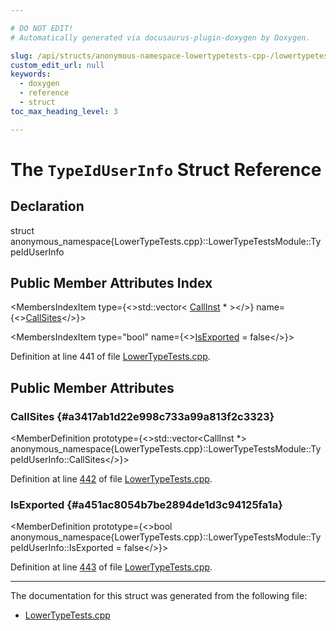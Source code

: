 ```yaml
---

# DO NOT EDIT!
# Automatically generated via docusaurus-plugin-doxygen by Doxygen.

slug: /api/structs/anonymous-namespace-lowertypetests-cpp-/lowertypetestsmodule/typeiduserinfo
custom_edit_url: null
keywords:
  - doxygen
  - reference
  - struct
toc_max_heading_level: 3

---
```





# The `TypeIdUserInfo` Struct Reference

<DoxygenPage pluginConfig={pluginConfig}>



## Declaration

<CodeBlock>struct anonymous_namespace{LowerTypeTests.cpp}::LowerTypeTestsModule::TypeIdUserInfo</CodeBlock>

## Public Member Attributes Index

<MembersIndex>

<MembersIndexItem
  type={<>std::vector&lt; <a href="/docs/api/classes/llvm/callinst">CallInst</a> &#42; &gt;</>}
  name={<><a href="#a3417ab1d22e998c733a99a813f2c3323">CallSites</a></>}>
</MembersIndexItem>

<MembersIndexItem
  type="bool"
  name={<><a href="#a451ac8054b7be2894de1d3c94125fa1a">IsExported</a> = false</>}>
</MembersIndexItem>

</MembersIndex>


Definition at line 441 of file <a href="/docs/api/files/lib/lib/transforms/lib/transforms/ipo/lowertypetests-cpp">LowerTypeTests.cpp</a>.

<SectionDefinition>

## Public Member Attributes

### CallSites {#a3417ab1d22e998c733a99a813f2c3323}

<MemberDefinition
  prototype={<>std::vector&lt;CallInst &#42;&gt; anonymous&#95;namespace&#123;LowerTypeTests.cpp&#125;::LowerTypeTestsModule::TypeIdUserInfo::CallSites</>}>

Definition at line <a href="/docs/api/files/lib/lib/transforms/lib/transforms/ipo/lowertypetests-cpp/#l00442">442</a> of file <a href="/docs/api/files/lib/lib/transforms/lib/transforms/ipo/lowertypetests-cpp">LowerTypeTests.cpp</a>.
</MemberDefinition>

### IsExported {#a451ac8054b7be2894de1d3c94125fa1a}

<MemberDefinition
  prototype={<>bool anonymous&#95;namespace&#123;LowerTypeTests.cpp&#125;::LowerTypeTestsModule::TypeIdUserInfo::IsExported = false</>}>

Definition at line <a href="/docs/api/files/lib/lib/transforms/lib/transforms/ipo/lowertypetests-cpp/#l00443">443</a> of file <a href="/docs/api/files/lib/lib/transforms/lib/transforms/ipo/lowertypetests-cpp">LowerTypeTests.cpp</a>.
</MemberDefinition>

</SectionDefinition>

<hr/>

The documentation for this struct was generated from the following file:

<ul>
<li><a href="/docs/api/files/lib/lib/transforms/lib/transforms/ipo/lowertypetests-cpp">LowerTypeTests.cpp</a></li>
</ul>

</DoxygenPage>

